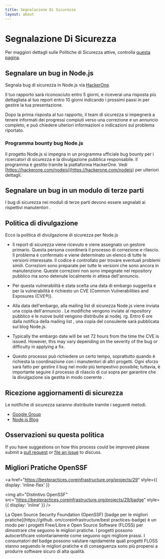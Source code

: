 ```yaml
---
title: Segnalazione Di Sicurezza
layout: about
---
```


# Segnalazione Di Sicurezza

Per maggiori dettagli sulle Politiche di Sicurezza attive, controlla [questa pagina](https://github.com/nodejs/node/security/policy).

## Segnalare un bug in Node.js

Segnala bug di sicurezza in Node.js via [HackerOne](https://hackerone.com/nodejs).

Il tuo rapporto sarà riconosciuto entro 5 giorni, e riceverai una risposta più dettagliata
al tuo report entro 10 giorni indicando i prossimi passi in
per gestire la tua presentazione.

Dopo la prima risposta al tuo rapporto, il team di sicurezza si impegnerà a tenere
informati dei progressi compiuti verso una correzione e un annuncio completo,
e può chiedere ulteriori informazioni o indicazioni sul problema
riportato.

### Programma bounty bug Node.js

Il progetto Node.js si impegna in un programma ufficiale bug bounty per i ricercatori di sicurezza
e la divulgazione pubblica responsabile. Il programma è gestito tramite
la piattaforma HackerOne. Vedi [https://hackerone.com/nodejs](https://hackerone.com/nodejs) per ulteriori dettagli.

## Segnalare un bug in un modulo di terze parti

I bug di sicurezza nei moduli di terze parti devono essere segnalati ai rispettivi manutentori
.

## Politica di divulgazione

Ecco la politica di divulgazione di sicurezza per Node.js

- Il report di sicurezza viene ricevuto e viene assegnato un gestore primario. Questa persona
  coordinerà il processo di correzione e rilascio. Il problema è confermato
  e viene determinato un elenco di tutte le versioni interessate. Il codice è controllato per trovare
  eventuali problemi simili. Correzioni sono preparate per tutte le versioni che sono
  ancora in manutenzione. Queste correzioni non sono impegnate nel repository pubblico
  ma sono detenute localmente in attesa dell'annuncio.

- Per questa vulnerabilità è stata scelta una data di embargo suggerita e per la vulnerabilità è richiesto un CVE (Common
  Vulnerabilities and Exposures (CVE®️)).

- Alla data dell'embargo, alla mailing list di sicurezza Node.js viene inviata una copia dell'annuncio
  . Le modifiche vengono inviate al repository pubblico e le nuove build
  vengono distribuite ai nodej. rg. Entro 6 ore dalla notifica della mailing list
  , una copia del consulente sarà pubblicata sul blog Node.js.

- Typically the embargo date will be set 72 hours from the time the CVE is
  issued. However, this may vary depending on the severity of the bug or
  difficulty in applying a fix.

- Questo processo può richiedere un certo tempo, soprattutto quando è richiesta la coordinazione
  con i manutentori di altri progetti. Ogni sforzo sarà fatto per gestire il bug
  nel modo più tempestivo possibile; tuttavia, è importante seguire
  il processo di rilascio di cui sopra per garantire che la divulgazione sia gestita in modo coerente
  .

## Ricezione aggiornamenti di sicurezza

Le notifiche di sicurezza saranno distribuite tramite i seguenti metodi.

- [Google Group](https://groups.google.com/group/nodejs-sec)
- [Node.js Blog](/blog)

## Osservazioni su questa politica

If you have suggestions on how this process could be improved please submit a
[pull request](https://github.com/nodejs/nodejs.org) or
[file an issue](https://github.com/nodejs/security-wg/issues/new) to discuss.

## Migliori Pratiche OpenSSF

<a
  href="https://bestpractices.coreinfrastructure.org/projects/29"
  style={{ display: 'inline-flex' }}
>
  <img
    alt="Distintivo OpenSSF"
    src="https://bestpractices.coreinfrastructure.org/projects/29/badge"
    style={{ display: 'inline' }}
  />
</a>

La Open Source Security Foundation (OpenSSF) \[badge per le migliori pratiche]\(https://github. om/coreinfrastructure/best practices-badge) è un modo per i progetti Free/Libre e Open Source Software (FLOSS) per dimostrare che seguono le migliori pratiche. I progetti possono autocertificare volontariamente come seguono ogni migliore prassi. I consumatori del badge possono valutare rapidamente quali progetti FLOSS stanno seguendo le migliori pratiche e di conseguenza sono più propensi a produrre software sicuro di alta qualità.
